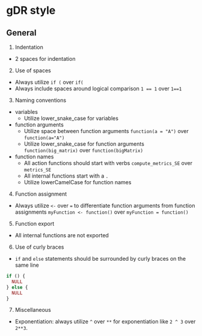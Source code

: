 # gDR style

## General

1. Indentation
  * 2 spaces for indentation
2. Use of spaces
  * Always utilize `if (` over `if(`
  * Always include spaces around logical comparison `1 == 1` over `1==1`
3. Naming conventions
  * variables
    * Utilize lower_snake_case for variables
  * function arguments
    * Utilize space between function arguments `function(a = "A")` over `function(a="A")`
    * Utilize lower_snake_case for function arguments `function(big_matrix)` over `function(bigMatrix)`
  * function names
    * All action functions should start with verbs `compute_metrics_SE` over `metrics_SE`
    * All internal functions start with a `.`
    * Utilize lowerCamelCase for function names
4. Function assignment
  * Always utilize `<-` over `=` to differentiate function arguments from function assignments `myFunction <- function()` over `myFunction = function()`
5. Function export
  * All internal functions are not exported
6. Use of curly braces
  * `if` and `else` statements should be surrounded by curly braces on the same line

```r
if () {
  NULL
} else {
  NULL
}
```

7. Miscellaneous
  * Exponentiation: always utilize `^` over `**` for exponentiation like `2 ^ 3` over `2**3`.
